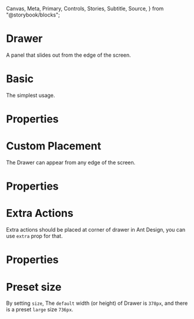   Canvas,
  Meta,
  Primary,
  Controls,
  Stories,
  Subtitle,
  Source,
} from "@storybook/blocks";

<Meta of={DrawerStories} />

<h1 style={{ fontSize: "3rem" }}>Drawer</h1>

A panel that slides out from the edge of the screen.

# Basic

The simplest usage.

<Canvas of={DrawerStories.Basic} />

# Properties

<Controls of={DrawerStories.Basic} />

# Custom Placement

The Drawer can appear from any edge of the screen.

<Canvas of={DrawerStories.Custom} />

# Properties

<Controls of={DrawerStories.Custom} />

# Extra Actions

Extra actions should be placed at corner of drawer in Ant Design, you can use `extra` prop for that.

<Canvas of={DrawerStories.Extra} />

# Properties

<Controls of={DrawerStories.Extra} />

# Preset size

By setting `size`, The `default` width (or height) of Drawer is `378px`, and there is a preset `large` size `736px`.

<Canvas of={DrawerStories.Preset} />
